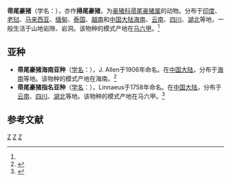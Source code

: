 {{Speciesbox 
| taxon = Atherurus macrourus 
| status = LC
| status_system = iucn3.1
| status_ref = <ref name=iucn>{{IUCN2008|assessors=Lunde, D. & Molur, S.|year=2008|id=2354|title=Atherurus macrourus|downloaded=2009-1-5}}</ref>
| image =Atherura macroura - 1700-1880 - Print - Iconographia Zoologica - Special Collections University of Amsterdam - UBA01 IZ20600023.tif 

| authority = ([[卡尔·林奈|Linnaeus]], 1758)<ref name='id1201'>{{cite web| url =http://www.bioinfo.cn/db05/BjdwSpecies.php?action=view&id=1201| title =帚尾豪猪| work =《中国动物物种编目数据库》| publisher =中国科学院微生物研究所| author =中国科学院动物研究所| accessdate =2009-03-27| deadurl =yes| archiveurl =https://web.archive.org/web/20160305093143/http://www.bioinfo.cn/db05/BjdwSpecies.php?action=view&id=1201| archivedate =2016-03-05}}</ref>
| synonyms =<small>
Atherurus assamensis Thomas, 1921<br/>
Atherurus macrourus (Thomas, 1921) ssp. assamensis<br/>
Hystrix macroura (Linnaeus, 1758)<br/>
Hystrix macrourus Linnaeus, 1758
</small>
| synonyms_ref = <ref name=iucn/>
}}

'''帚尾豪猪'''（学名：{{lang|la|''Atherurus macrourus''}}），亦作'''掃尾豪猪'''，为[[豪猪科|豪猪科]][[帚尾豪猪属|帚尾豪猪属]]的动物。分布于[[印度|印度]]、[[老挝|老挝]]、[[马来西亚|马来西亚]]、[[缅甸|缅甸]]、[[泰国|泰国]]、[[越南|越南]]和[[中国大陆|中国大陆]][[海南|海南]]、[[云南|云南]]、[[四川|四川]]、[[湖北|湖北]]等地，一般生活于山地岩隙、岩洞。该物种的模式产地在[[马六甲|马六甲]]。<ref name='id1201'/>

==亚种==
*'''帚尾豪猪海南亚种'''（[[学名|学名]]：{{lang|la|''Atherurus macrourus hainanus''}}），J. Allen于1906年命名。在[[中国大陆|中国大陆]]，分布于[[海南|海南]]等地。该物种的模式产地在海南。<ref name='id1202'>{{cite web| url =http://www.bioinfo.cn/db05/BjdwSpecies.php?action=view&id=1202| title =帚尾豪猪海南亚种| work =《中国动物物种编目数据库》| publisher =中国科学院微生物研究所| author =中国科学院动物研究所| accessdate =2009-03-27| deadurl =yes| archiveurl =https://web.archive.org/web/20160305041105/http://www.bioinfo.cn/db05/BjdwSpecies.php?action=view&id=1202| archivedate =2016-03-05}}</ref>
*'''帚尾豪猪指名亚种'''（[[学名|学名]]：{{lang|la|''Atherurus macrourus macrourus''}}），Linnaeus于1758年命名。在[[中国大陆|中国大陆]]，分布于[[云南|云南]]、[[四川|四川]]、[[湖北|湖北]]等地。该物种的模式产地在马六甲。<ref name='id1203'>{{cite web| url =http://www.bioinfo.cn/db05/BjdwSpecies.php?action=view&id=1203| title =帚尾豪猪指名亚种| work =《中国动物物种编目数据库》| publisher =中国科学院微生物研究所| author =中国科学院动物研究所| accessdate =2009-03-27| deadurl =yes| archiveurl =https://web.archive.org/web/20160305050920/http://www.bioinfo.cn/db05/BjdwSpecies.php?action=view&id=1203| archivedate =2016-03-05}}</ref>

== 参考文献 ==
{{reflist}}
{{Taxonbar|from=Q301888}}

[[Category:IUCN红色名录无危物种|Z]]
[[Category:帚尾豪猪属|Z]]
[[Category:卡尔·林奈命名的生物分类|Z]]